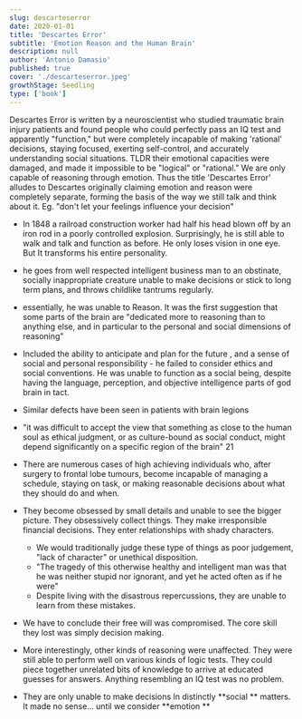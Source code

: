 ```yaml
---
slug: descarteserror
date: 2020-01-01
title: 'Descartes Error'
subtitle: 'Emotion Reason and the Human Brain'
description: null
author: 'Antonio Damasio'
published: true
cover: './descarteserror.jpeg'
growthStage: Seedling
type: ['book']
---
```


Descartes Error is written by a neuroscientist who studied traumatic brain injury patients and found people who could perfectly pass an IQ test and apparently "function," but were completely incapable of making 'rational' decisions, staying focused, exerting self-control, and accurately understanding social situations.
TLDR their emotional capacities were damaged, and made it impossible to be "logical" or "rational." We are only capable of reasoning through emotion.
Thus the title 'Descartes Error' alludes to Descartes originally claiming emotion and reason were completely separate, forming the basis of the way we still talk and think about it. Eg. "don't let your feelings influence your decision"

- In 1848 a railroad construction worker had half his head blown off by an iron rod in a poorly controlled explosion. Surprisingly, he is still able to walk and talk and function as before. He only loses vision in one eye. But It transforms his entire personality.
- he goes from well respected intelligent business man to an obstinate, socially inappropriate creature unable to make decisions or stick to long term plans, and throws childlike tantrums regularly.
- essentially, he was unable to Reason. It was the first suggestion that some parts of the brain are "dedicated more to reasoning than to anything else, and in particular to the personal and social dimensions of reasoning"
- Included the ability to anticipate and plan for the future , and a sense of social and personal responsibility - he failed to consider ethics and social conventions. He was unable to function as a social being, despite having the language, perception, and objective intelligence parts of god brain in tact.
- Similar defects have been seen in patients with brain legions
- "it was difficult to accept the view that something as close to the human soul as ethical judgment, or as culture-bound as social conduct, might depend significantly on a specific region of the brain" 21

- There are numerous cases of high achieving individuals who, after surgery to frontal lobe tumours, become incapable of managing a schedule, staying on task, or making reasonable decisions about what they should do and when.
- They become obsessed by small details and unable to see the bigger picture. They obsessively collect things. They make irresponsible financial decisions. They enter relationships with shady characters.
    - We would traditionally judge these type of things as poor judgement, "lack of character" or unethical disposition.
    - "The tragedy of this otherwise healthy and intelligent man was that he was neither stupid nor ignorant, and yet he acted often as if he were"
    - Despite living with the disastrous repercussions, they are unable to learn from these mistakes.
- We have to conclude their free will was compromised. The core skill they lost was simply decision making.
- More interestingly, other kinds of reasoning were unaffected. They were still able to perform well on various kinds of logic tests. They could piece together unrelated bits of knowledge to arrive at educated guesses for answers. Anything resembling an IQ test was no problem.
- They are only unable to make decisions In distinctly **social ** matters. It made no sense... until we consider **emotion **
